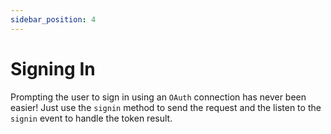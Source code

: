 ```yaml
---
sidebar_position: 4
---
```



# Signing In

Prompting the user to sign in using an `OAuth` connection has
never been easier! Just use the `signin` method to send the request
and the listen to the `signin` event to handle the token result.

<FileCodeBlock
    lang="typescript"
    src="/generated-snippets/ts/index.snippet.auth-signin.ts"
/>